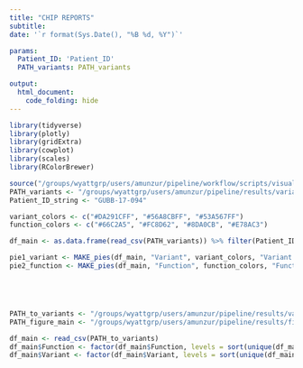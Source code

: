 ---
title: "CHIP REPORTS"
subtitle: 
date: '`r format(Sys.Date(), "%B %d, %Y")`'

params:
  Patient_ID: 'Patient_ID'
  PATH_variants: PATH_variants

output: 
  html_document:
    code_folding: hide
---

```{r setup, include = FALSE}

library(tidyverse)
library(plotly)
library(gridExtra)
library(cowplot)
library(scales)
library(RColorBrewer)

source("/groups/wyattgrp/users/amunzur/pipeline/workflow/scripts/visualization/UTILITIES_chip_plots.R") # functions defined here
PATH_variants <- "/groups/wyattgrp/users/amunzur/pipeline/results/variant_calling/VarScan2/finalized/chip_variants.csv" # combined file with all variants
Patient_ID_string <- "GUBB-17-094"

```

```{r}

variant_colors <- c("#DA291CFF", "#56A8CBFF", "#53A567FF")
function_colors <- c("#66C2A5", "#FC8D62", "#8DA0CB", "#E78AC3")

df_main <- as.data.frame(read_csv(PATH_variants)) %>% filter(Patient_ID == Patient_ID_string)

```


```{r setup, include = FALSE}


pie1_variant <- MAKE_pies(df_main, "Variant", variant_colors, "Variant distribution")
pie2_function <- MAKE_pies(df_main, "Function", function_colors, "Function distribution")






```

```{r, include = FALSE}

PATH_to_variants <- "/groups/wyattgrp/users/amunzur/pipeline/results/variant_calling/combined/combined.csv"
PATH_figure_main <- "/groups/wyattgrp/users/amunzur/pipeline/results/figures/main_figures/new_chip_panel/before_manual_curation"

df_main <- read_csv(PATH_to_variants)
df_main$Function <- factor(df_main$Function, levels = sort(unique(df_main$Function), decreasing = TRUE))
df_main$Variant <- factor(df_main$Variant, levels = sort(unique(df_main$Variant), decreasing = FALSE))

```
